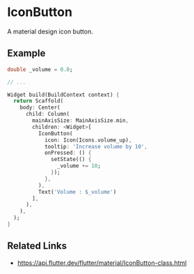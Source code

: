 

<Meta of={IconButtonStories} />

# IconButton

A material design icon button.

## Example

```dart liveslice=IconButton
double _volume = 0.0;

// ...

Widget build(BuildContext context) {
  return Scaffold(
    body: Center(
      child: Column(
        mainAxisSize: MainAxisSize.min,
        children: <Widget>[
          IconButton(
            icon: Icon(Icons.volume_up),
            tooltip: 'Increase volume by 10',
            onPressed: () {
              setState(() {
                _volume += 10;
              });
            },
          ),
          Text('Volume : $_volume')
        ],
      ),
    ),
  );
}
```

## Related Links

- https://api.flutter.dev/flutter/material/IconButton-class.html
